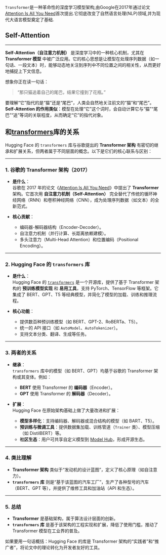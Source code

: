 `Transformer`是一种革命性的深度学习模型架构,由Google在2017年通过论文[Attention Is All You Need](https://arxiv.org/abs/1706.03762)首次提出.它彻底改变了自然语言处理(NLP)领域,并为现代大语言模型奠定了基础.

## Self-Attention

---

**Self-Attention（自注意力机制）** 是深度学习中的一种核心机制，尤其在 **Transformer 模型** 中被广泛应用。它的核心思想是让模型在处理序列数据（如一句话、一段文本）时，能够动态地关注到序列中不同位置之间的相关性，从而更好地捕捉上下文信息。

想象你正在读一句话：
> “那只猫追着自己的尾巴，结果它撞到了花瓶。”

要理解“它”指代的是“猫”还是“尾巴”，人类会自然地关注前文的“猫”和“尾巴”。**Self-Attention 的作用类似**：模型在处理“它”这个词时，会自动计算它与“猫”“尾巴”“追”等词的关联程度，从而确定“它”的指代对象。

## 和[transformers](https://github.com/huggingface/transformers/blob/main/i18n/README_zh-hans.md)库的关系


Hugging Face 的 `transformers` 库与谷歌提出的 **Transformer 架构** 有密切的继承和扩展关系，但两者属于不同层面的概念。以下是它们的核心联系与区别：

---

### 1. **谷歌的 Transformer 架构（2017）**
- **是什么**：  
  谷歌在 2017 年的论文《[Attention Is All You Need](https://arxiv.org/abs/1706.03762)》中提出了 **Transformer** 架构。它首次用 **自注意力机制（Self-Attention）** 完全替代了传统的循环神经网络（RNN）和卷积神经网络（CNN），成为处理序列数据（如文本）的全新范式。
  
- **核心贡献**：  
  - 编码器-解码器结构（Encoder-Decoder）。
  - 自注意力机制（并行计算、长距离依赖建模）。
  - 多头注意力（Multi-Head Attention）和位置编码（Positional Encoding）。

---

### 2. **Hugging Face 的 `transformers` 库**
- **是什么**：  
  Hugging Face 的 [`transformers`](https://github.com/huggingface/transformers) 是一个开源库，提供了基于 Transformer 架构的 **预训练模型实现** 和 **易用工具**，支持 PyTorch、TensorFlow 等框架。它集成了 BERT、GPT、T5 等经典模型，并简化了模型的加载、训练和推理流程。

- **核心功能**：  
  - 提供数百种预训练模型（如 BERT、GPT-2、RoBERTa、T5）。
  - 统一的 API 接口（如 `AutoModel`、`AutoTokenizer`）。
  - 支持文本分类、翻译、生成等任务。

---

### 3. **两者的关系**
- **继承**：  
  `transformers` 库中的模型（如 BERT、GPT）均基于谷歌的 Transformer 架构或其变体。例如：
  - **BERT** 使用 Transformer 的 **编码器**（Encoder）。
  - **GPT** 使用 Transformer 的 **解码器**（Decoder）。

- **扩展**：  
  Hugging Face 在原始架构基础上做了大量改进和扩展：
  - **模型多样化**：支持编码器、解码器或混合结构的模型（如 BART、T5）。
  - **预训练与微调工具**：提供数据集加载、训练管道（`Trainer` 类）、模型压缩（如 DistilBERT）等。
  - **社区生态**：用户可共享自定义模型到 [Model Hub](https://huggingface.co/models)，形成开源生态。

---

### 4. **类比理解**
- **Transformer 架构** 类似于“发动机的设计蓝图”，定义了核心原理（如自注意力）。
- **`transformers` 库** 则是“基于该蓝图的汽车工厂”，生产了各种型号的汽车（BERT、GPT 等），并提供了维修工具和加油站（API 和生态）。

---

### 5. **总结**
- **Transformer** 是基础架构，属于算法设计层面的创新。
- **`transformers` 库** 是基于该架构的工程实现和扩展，降低了使用门槛，推动了 Transformer 模型在工业界的普及。

如果要用一句话概括：Hugging Face 的库是 Transformer 架构的“实践者”和“推广者”，将论文中的理论转化为开发者友好的工具。